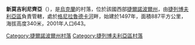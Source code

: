 {{coord|49|12|25|N|25|35|44|E|scale:30000|display=title}}

'''新莫吉利尼齊亞'''（{{lang-uk|Нова Могильниця}}），是[[烏克蘭|烏克蘭]]的村落，位於該國西部[[捷爾諾波爾州|捷爾諾波爾州]]，由[[捷列博夫利亞區|捷列博夫利亞區]]負責管轄，處於[[格尼拉魯德卡河|格尼拉魯德卡河]]畔，始建於1497年，面積887平方公里，海拔高度340米，2001年人口643。

{{DEFAULTSORT:Нова Могильниця}}
[[Category:捷爾諾波爾州村落|Category:捷爾諾波爾州村落]]
[[Category:捷列博夫利亞區村落|Category:捷列博夫利亞區村落]]


{{Ternopil-geo-stub}}